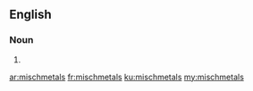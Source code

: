 {{also|mischmétals}}
==English==

===Noun===
{{head|en|noun plural form}}

# {{plural of|mischmetal|lang=en}}

[[ar:mischmetals]]
[[fr:mischmetals]]
[[ku:mischmetals]]
[[my:mischmetals]]